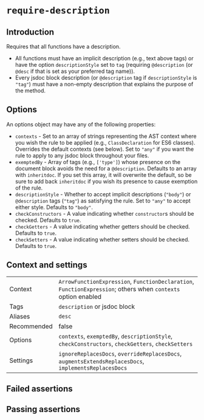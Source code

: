 # `require-description`

## Introduction

Requires that all functions have a description.

* All functions must have an implicit description (e.g., text above tags) or
  have the option `descriptionStyle` set to `tag` (requiring `@description`
  (or `@desc` if that is set as your preferred tag name)).
* Every jsdoc block description (or `@description` tag if `descriptionStyle`
  is `"tag"`) must have a non-empty description that explains the purpose of
  the method.

## Options

An options object may have any of the following properties:

- `contexts` - Set to an array of strings representing the AST context
  where you wish the rule to be applied (e.g., `ClassDeclaration` for ES6
  classes). Overrides the default contexts (see below).  Set to `"any"` if
  you want the rule to apply to any jsdoc block throughout your files.
- `exemptedBy` - Array of tags (e.g., `['type']`) whose presence on the
    document block avoids the need for a `@description`. Defaults to an
    array with `inheritdoc`. If you set this array, it will overwrite the
    default, so be sure to add back `inheritdoc` if you wish its presence
    to cause exemption of the rule.
- `descriptionStyle` - Whether to accept implicit descriptions (`"body"`) or
    `@description` tags (`"tag"`) as satisfying the rule. Set to `"any"` to
    accept either style. Defaults to `"body"`.
- `checkConstructors` - A value indicating whether `constructor`s should be
    checked. Defaults to `true`.
- `checkGetters` - A value indicating whether getters should be checked.
    Defaults to `true`.
- `checkSetters` - A value indicating whether setters should be checked.
    Defaults to `true`.

## Context and settings

|          |                                                                                                               |
| -------- | ------------------------------------------------------------------------------------------------------------- |
| Context  | `ArrowFunctionExpression`, `FunctionDeclaration`, `FunctionExpression`; others when `contexts` option enabled |
| Tags     | `description` or jsdoc block                                                                                  |
| Aliases  | `desc`                                                                                                        |
| Recommended | false |
| Options  | `contexts`, `exemptedBy`, `descriptionStyle`, `checkConstructors`, `checkGetters`, `checkSetters`             |
| Settings | `ignoreReplacesDocs`, `overrideReplacesDocs`, `augmentsExtendsReplacesDocs`, `implementsReplacesDocs`                               |


## Failed assertions

<Assertions rule="requireDescription" />

## Passing assertions

<Assertions rule="requireDescription" passing />
